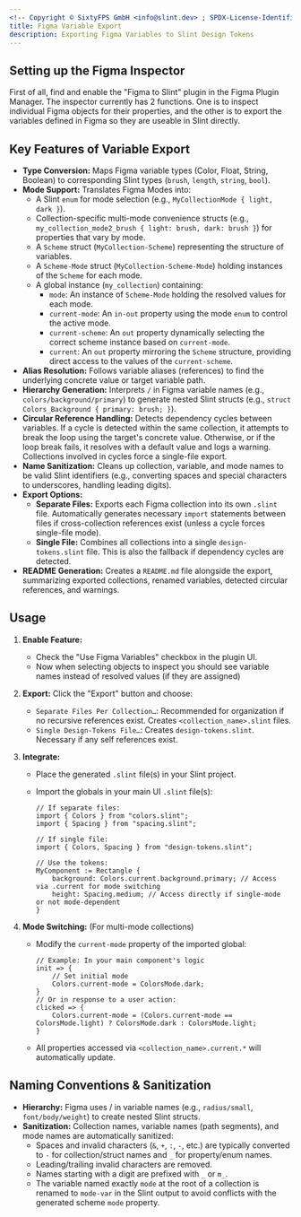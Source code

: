 ```yaml
---
<!-- Copyright © SixtyFPS GmbH <info@slint.dev> ; SPDX-License-Identifier: MIT -->
title: Figma Variable Export
description: Exporting Figma Variables to Slint Design Tokens
---
```



## Setting up the Figma Inspector
First of all, find and enable the "Figma to Slint" plugin in the Figma Plugin Manager.
The inspector currently has 2 functions.  One is to inspect individual Figma objects for their properties, and the other is to export the variables defined in Figma so they are useable in Slint directly.

## Key Features of Variable Export

-   **Type Conversion:** Maps Figma variable types (Color, Float, String, Boolean) to corresponding Slint types (`brush`, `length`, `string`, `bool`).
-   **Mode Support:** Translates Figma Modes into:
    -   A Slint `enum` for mode selection (e.g., `MyCollectionMode { light, dark }`).
    -   Collection-specific multi-mode convenience structs (e.g., `my_collection_mode2_brush { light: brush, dark: brush }`) for properties that vary by mode.
    -   A `Scheme` struct (`MyCollection-Scheme`) representing the structure of variables.
    -   A `Scheme-Mode` struct (`MyCollection-Scheme-Mode`) holding instances of the `Scheme` for each mode.
    -   A global instance (`my_collection`) containing:
        -   `mode`: An instance of `Scheme-Mode` holding the resolved values for each mode.
        -   `current-mode`: An `in-out` property using the mode `enum` to control the active mode.
        -   `current-scheme`: An `out` property dynamically selecting the correct scheme instance based on `current-mode`.
        -   `current`: An `out` property mirroring the `Scheme` structure, providing direct access to the values of the `current-scheme`.
-   **Alias Resolution:** Follows variable aliases (references) to find the underlying concrete value or target variable path.
-   **Hierarchy Generation:** Interprets `/` in Figma variable names (e.g., `colors/background/primary`) to generate nested Slint structs (e.g., `struct Colors_Background { primary: brush; }`).
-   **Circular Reference Handling:** Detects dependency cycles between variables. If a cycle is detected within the same collection, it attempts to break the loop using the target's concrete value. Otherwise, or if the loop break fails, it resolves with a default value and logs a warning. Collections involved in cycles force a single-file export.
-   **Name Sanitization:** Cleans up collection, variable, and mode names to be valid Slint identifiers (e.g., converting spaces and special characters to underscores, handling leading digits).
-   **Export Options:**
    -   **Separate Files:** Exports each Figma collection into its own `.slint` file. Automatically generates necessary `import` statements between files if cross-collection references exist (unless a cycle forces single-file mode).
    -   **Single File:** Combines all collections into a single `design-tokens.slint` file. This is also the fallback if dependency cycles are detected.
-   **README Generation:** Creates a `README.md` file alongside the export, summarizing exported collections, renamed variables, detected circular references, and warnings.

## Usage

1.  **Enable Feature:**
    -   Check the "Use Figma Variables" checkbox in the plugin UI.
    -   Now when selecting objects to inspect you should see variable names instead of resolved values (if they are assigned)
2.  **Export:** Click the "Export" button and choose:
    -   `Separate Files Per Collection…`: Recommended for organization if no recursive references exist. Creates `<collection_name>.slint` files.
    -   `Single Design-Tokens File…`: Creates `design-tokens.slint`. Necessary if any self references exist.
3.  **Integrate:**
    -   Place the generated `.slint` file(s) in your Slint project.
    -   Import the globals in your main UI `.slint` file(s):

        ```slint
        // If separate files:
        import { Colors } from "colors.slint";
        import { Spacing } from "spacing.slint";

        // If single file:
        import { Colors, Spacing } from "design-tokens.slint";

        // Use the tokens:
        MyComponent := Rectangle {
            background: Colors.current.background.primary; // Access via .current for mode switching
            height: Spacing.medium; // Access directly if single-mode or not mode-dependent
        }
        ```

4.  **Mode Switching:** (For multi-mode collections)
    -   Modify the `current-mode` property of the imported global:

        ```slint
        // Example: In your main component's logic
        init => {
            // Set initial mode
            Colors.current-mode = ColorsMode.dark;
        }
        // Or in response to a user action:
        clicked => {
            Colors.current-mode = (Colors.current-mode == ColorsMode.light) ? ColorsMode.dark : ColorsMode.light;
        }
        ```

    -   All properties accessed via `<collection_name>.current.*` will automatically update.

## Naming Conventions & Sanitization

-   **Hierarchy:** Figma uses / in variable names (e.g., `radius/small`, `font/body/weight`) to create nested Slint structs.
-   **Sanitization:** Collection names, variable names (path segments), and mode names are automatically sanitized:
    -   Spaces and invalid characters (`&`, `+`, `:`, `-`, etc.) are typically converted to `-` for collection/struct names and `_` for property/enum names.
    -   Leading/trailing invalid characters are removed.
    -   Names starting with a digit are prefixed with `_` or `m_`.
    -   The variable named exactly `mode` at the root of a collection is renamed to `mode-var` in the Slint output to avoid conflicts with the generated scheme `mode` property.

